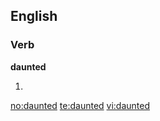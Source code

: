 ==English==

===Verb===
'''daunted'''

# {{past of|[[daunt]]}}

[[no:daunted]]
[[te:daunted]]
[[vi:daunted]]